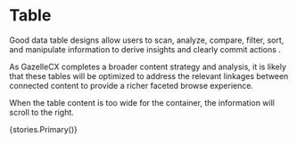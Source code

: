 

<Meta title="Components/Table" component={ElTable} />

# Table

Good data table designs allow users to scan, analyze, compare, filter, sort, and manipulate information to derive insights and clearly commit actions .

As GazelleCX completes a broader content strategy and analysis, it is likely that these tables will be optimized to address the relevant linkages between connected content to provide a richer faceted browse experience.

When the table content is too wide for the container, the information will scroll to the right.

<Story name='Primary' height='60px'>{stories.Primary()}</Story>
